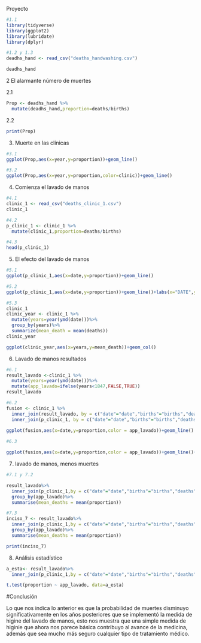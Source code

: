 Proyecto

```r
#1.1
library(tidyverse)
library(ggplot2)
library(lubridate)
library(dplyr)
```

```r
#1.2 y 1.3
deadhs_hand <- read_csv("deaths_handwashing.csv")

deadhs_hand

```

2 El alarmante número de muertes

2.1
```r
Prop <- deadhs_hand %>%
  mutate(deadhs_hand,proportion=deaths/births)
```

2.2
```r
print(Prop)
```
3. Muerte en las clínicas

```r
#3.1
ggplot(Prop,aes(x=year,y=proportion))+geom_line()
```

```r
#3.2
ggplot(Prop,aes(x=year,y=proportion,color=clinic))+geom_line()
```


4. Comienza el lavado de manos

```r
#4.1
clinic_1 <- read_csv("deaths_clinic_1.csv")
clinic_1
```


```r
#4.2
p_clinic_1 <- clinic_1 %>%
  mutate(clinic_1,proportion=deaths/births)
```


```r
#4.3
head(p_clinic_1)
```
5. El efecto del lavado de manos

```r
#5.1
ggplot(p_clinic_1,aes(x=date,y=proportion))+geom_line()
```

```r
#5.2
ggplot(p_clinic_1,aes(x=date,y=proportion))+geom_line()+labs(x="DATE",y="PROPORTION")
```


```r
#5.3
clinic_1
clinic_year <- clinic_1 %>%
  mutate(years=year(ymd(date)))%>%
  group_by(years)%>%
  summarize(mean_death = mean(deaths))
clinic_year
```


```r
ggplot(clinic_year,aes(x=years,y=mean_death))+geom_col()
```

6. Lavado de manos resultados

```r
#6.1
result_lavado <-clinic_1 %>%
  mutate(years=year(ymd(date)))%>%
  mutate(app_lavado=ifelse(years<1847,FALSE,TRUE))
result_lavado

```

```r
#6.2
fusion <- clinic_1 %>%
  inner_join(result_lavado, by = c("date"="date","births"="births","deaths"="deaths"),suffix = c("_clinic","_lavado"))%>%
  inner_join(p_clinic_1, by = c("date"="date","births"="births","deaths"="deaths"),suffix = c("_clinic","_p"))
  
ggplot(fusion,aes(x=date,y=proportion,color = app_lavado))+geom_line()

```
```r
#6.3

ggplot(fusion,aes(x=date,y=proportion,color = app_lavado))+geom_line()+labs(x="FECHA",y="PROPORCIÓN")

```



7. lavado de manos, menos muertes

```r
#7.1 y 7.2

result_lavado%>%
  inner_join(p_clinic_1,by = c("date"="date","births"="births","deaths"="deaths"))%>%
  group_by(app_lavado)%>%
  summarise(mean_deaths = mean(proportion))
```

```r
#7.3
inciso_7 <- result_lavado%>%
  inner_join(p_clinic_1,by = c("date"="date","births"="births","deaths"="deaths"))%>%
  group_by(app_lavado)%>%
  summarise(mean_deaths = mean(proportion))

print(inciso_7)
```

8. Análisis estadístico
```r

a_esta<- result_lavado%>%
  inner_join(p_clinic_1,by = c("date"="date","births"="births","deaths"="deaths"))

t.test(proportion ~ app_lavado, data=a_esta)
```
#Conclusión

Lo que nos indica lo anterior es que la probabilidad de muertes disminuyo significativamente en los años posteriores que se implementó la medida de higine del lavado de manos, esto nos muestra que una simple medida de higinie que ahora nos parece básica contribuyo al avance de la medicina, además que sea mucho más seguro cualquier tipo de tratamiento médico.




















